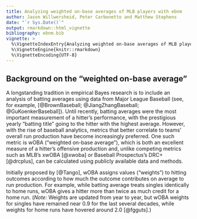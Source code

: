 ```yaml
---
title: Analyzing weighted on-base averages of MLB players with ebnm
author: Jason Willwersheid, Peter Carbonetto and Matthew Stephens
date: "`r Sys.Date()`"
output: rmarkdown::html_vignette
bibliography: ebnm.bib
vignette: >
  %\VignetteIndexEntry{Analyzing weighted on-base averages of MLB players with ebnm}
  %\VignetteEngine{knitr::rmarkdown}
  %\VignetteEncoding{UTF-8}
---
```


## Background on the "weighted on-base average"

A longstanding tradition in empirical Bayes research is to include an
analysis of batting averages using data from Major League Baseball
(see, for example, [@BrownBaseball; @JiangZhangBaseball;
@GuKoenkerBaseball]). Until recently, batting averages were the most
important measurement of a hitter's performance, with the prestigious
yearly "batting title" going to the hitter with the highest
average. However, with the rise of baseball analytics, metrics that
better correlate to teams' overall run production have become
increasingly preferred.  One such metric is wOBA ("weighted on-base
average"), which is both an excellent measure of a hitter's offensive
production and, unlike competing metrics such as MLB's xwOBA
[@xwoba] or Baseball Prospectus's DRC+ [@drcplus], can be
calculated using publicly available data and methods.

Initially proposed by [@Tango], wOBA assigns values ("weights") to
hitting outcomes according to how much the outcome contributes on
average to run production. For example, while batting average treats
singles identically to home runs, wOBA gives a hitter more than twice
as much credit for a home run. (*Note:* Weights are updated from year
to year, but wOBA weights for singles have remained near 0.9 for the
last several decades, while weights for home runs have hovered
around 2.0 [@fgguts].)


